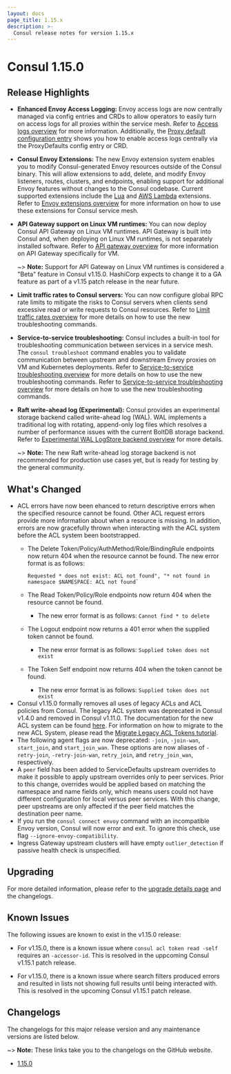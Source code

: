 ```yaml
---
layout: docs
page_title: 1.15.x
description: >-
  Consul release notes for version 1.15.x
---
```


# Consul 1.15.0

## Release Highlights

- **Enhanced Envoy Access Logging:** Envoy access logs are now centrally managed via config entries and CRDs to allow operators to easily turn on access logs for all proxies within the service mesh. Refer to [Access logs overview](/consul/docs/connect/observability/access-logs) for more information. Additionally, the [Proxy default configuration entry](/consul/docs/connect/config-entries/proxy-defaults) shows you how to enable access logs centrally via the ProxyDefaults config entry or CRD.  

- **Consul Envoy Extensions:** The new Envoy extension system enables you to modify Consul-generated Envoy resources outside of the Consul binary. This will allow extensions to add, delete, and modify Envoy listeners, routes, clusters, and endpoints, enabling support for additional Envoy features without changes to the Consul codebase. 
Current supported extensions include the [Lua](/consul/docs/connect/proxies/envoy-extensions#lua) and [AWS Lambda](/consul/docs/connect/proxies/envoy-extensions#lambda) extensions. Refer to [Envoy extensions overview](/consul/docs/connect/proxies/envoy-extensions) for more information on how to use these extensions for Consul service mesh.  

- **API Gateway support on Linux VM runtimes:** You can now deploy Consul API Gateway on Linux VM runtimes. API Gateway is built into Consul and, when deploying on Linux VM runtimes, is not separately installed software. Refer to [API gateway overview](/consul/docs/connect/gateways/api-gateway) for more information on API Gateway specifically for VM. 

  ~> **Note:** Support for API Gateway on Linux VM runtimes is considered a "Beta" feature in Consul v1.15.0. HashiCorp expects to change it to a GA feature as part of a v1.15 patch release in the near future.

- **Limit traffic rates to Consul servers:** You can now configure global RPC rate limits to mitigate the risks to Consul servers when clients send excessive read or write requests to Consul resources. Refer to [Limit traffic rates overview](/consul/docs/agent/limits) for more details on how to use the new troubleshooting commands. 

- **Service-to-service troubleshooting:** Consul includes a built-in tool for troubleshooting communication between services in a service mesh. The `consul troubleshoot` command enables you to validate communication between upstream and downstream Envoy proxies on VM and Kubernetes deployments. Refer to [Service-to-service troubleshooting overview](/consul/docs/troubleshoot/troubleshoot-services) for more details on how to use the new troubleshooting commands. 
Refer to [Service-to-service troubleshooting overview](/consul/docs/troubleshoot/troubleshoot-services) for more details on how to use the new troubleshooting commands. 

- **Raft write-ahead log (Experimental):** Consul provides an experimental storage backend called write-ahead log (WAL). WAL implements a traditional log with rotating, append-only log files which resolves a number of performance issues with the current BoltDB storage backend. Refer to [Experimental WAL LogStore backend overview](/consul/docs/agent/wal-logstore) for more details.   
  
  ~> **Note:** The new Raft write-ahead log storage backend is not recommended for production use cases yet, but is ready for testing by the general community. 

## What's Changed

- ACL errors have now been ehanced to return descriptive errors when the specified resource cannot be found. Other ACL request errors provide more information about when a resource is missing. In addition, errors are now gracefully thrown when interacting with the ACL system before the ACL system been bootstrapped.
  - The Delete Token/Policy/AuthMethod/Role/BindingRule endpoints now return 404 when the resource cannot be found. The new error format is as follows:

    ```log hideClipboard
    Requested * does not exist: ACL not found", "* not found in namespace $NAMESPACE: ACL not found`
    ```

  - The Read Token/Policy/Role endpoints now return 404 when the resource cannot be found.
    - The new error format is as follows: `Cannot find * to delete`
  - The Logout endpoint now returns a 401 error when the supplied token cannot be found.
    - The new error format is as follows: `Supplied token does not exist`
  - The Token Self endpoint now returns 404 when the token cannot be found.
    - The new error format is as follows: `Supplied token does not exist`
- Consul v1.15.0 formally removes all uses of legacy ACLs and ACL policies from Consul. The legacy ACL system was deprecated in Consul v1.4.0 and removed in Consul v1.11.0. The documentation for the new ACL system can be found [here](/consul/docs/v1.14.x/security/acl). For information on how to migrate to the new ACL System, please read the [Migrate Legacy ACL Tokens tutorial](/consul/tutorials/security-operations/access-control-token-migration).
- The following agent flags are now deprecated: `-join`, `-join-wan`, `start_join`, and `start_join_wan`. These options are now aliases of `-retry-join`, `-retry-join-wan`, `retry_join`, and `retry_join_wan`, respectively. 
- A `peer` field has been added to ServiceDefaults upstream overrides to make it possible to apply upstream overrides only to peer services. Prior to this change, overrides would be applied based on matching the namespace and name fields only, which means users could not have different configuration for local versus peer services. With this change, peer upstreams are only affected if the peer field matches the destination peer name. 
- If you run the `consul connect envoy` command with an incompatible Envoy version, Consul will now error and exit. To ignore this check, use flag `--ignore-envoy-compatibility`.
- Ingress Gateway upstream clusters will have empty `outlier_detection` if passive health check is unspecified.

## Upgrading

For more detailed information, please refer to the [upgrade details page](/consul/docs/upgrading/upgrade-specific#consul-1-15-0) and the changelogs.

## Known Issues

The following issues are known to exist in the v1.15.0 release:

- For v1.15.0, there is a known issue where `consul acl token read -self` requires an `-accessor-id`. This is resolved in the uppcoming Consul v1.15.1 patch release.

- For v1.15.0, there is a known issue where search filters produced errors and resulted in lists not showing full results until being interacted with. This is resolved in the upcoming Consul v1.15.1 patch release.


## Changelogs

The changelogs for this major release version and any maintenance versions are listed below.

~> **Note:** These links take you to the changelogs on the GitHub website.

- [1.15.0](https://github.com/hashicorp/consul/releases/tag/v1.15.0)